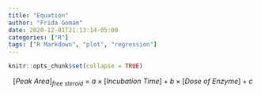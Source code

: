 ```yaml
---
title: "Equation"
author: "Frida Gomam"
date: 2020-12-01T21:13:14-05:00
categories: ["R"]
tags: ["R Markdown", "plot", "regression"]
---
```


```r
knitr::opts_chunk$set(collapse = TRUE)
```



$$[Peak \: Area]_{free\: steroid} \:=\: a \times [Incubation\: Time] + b \times [Dose\: of\: Enzyme] + c$$